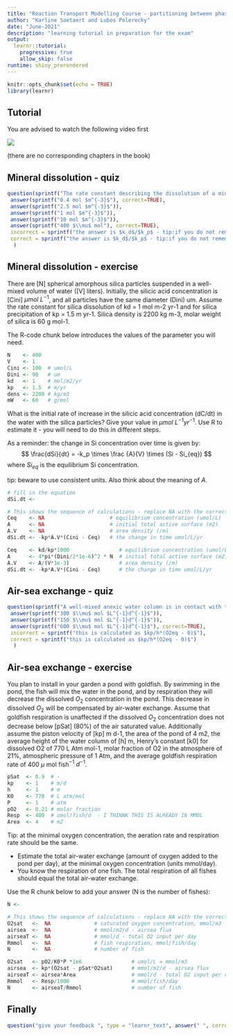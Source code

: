 ```yaml
---
title: "Reaction Transport Modelling Course - partitioning between phases"
author: "Karline Soetaert and Lubos Polerecky"
date: "June-2021"
description: "learning tutorial in preparation for the exam"
output: 
  learnr::tutorial:
    progressive: true
    allow_skip: false
runtime: shiny_prerendered
---
```


```r
knitr::opts_chunk$set(echo = TRUE)
library(learnr)
```

## Tutorial

You are advised to watch the following video first 

![](https://www.youtube.com/watch?v=CPme0Qz3L7Y&list=PLx8PHcDdmF-uD1Pr07TU9SzlhlGpfrxqn&index=8)

(there are no corresponding chapters in the book)

## Mineral dissolution - quiz

```r
question(sprintf("The rate constant describing the dissolution of a mineral in water is $k_d$ = 2 mol $m^{-2} yr^{-1}$, and the rate constant describing the precipitation of that mineral is $k_p$ = 5 m $yr^{-1}$. What is the equilibrium concentration of the dissolved mineral in water?"), type = "learnr_checkbox",
 answer(sprintf("0.4 mol $m^{-3}$"), correct=TRUE),
 answer(sprintf("2.5 mol $m^{-3}$")),
 answer(sprintf("1 mol $m^{-3}$")),
 answer(sprintf("10 mol $m^{-3}$")),
 answer(sprintf("400 $\\mu$ mol"), correct=TRUE),
 incorrect = sprintf("the answer is $k_d$/$k_p$ - tip:if you do not remember if this would be $k_p/k_d$ or  $k_d$/$k_p$, think about the units: concentrations are in mol $m^{-3}$, and this unit is obtained with  $k_d$/$k_p$, not with $k_p$/$k_d$"),
 correct = sprintf("the answer is $k_d$/$k_p$ - tip:if you do not remember if this would be $k_p/k_d$ or  $k_d$/$k_p$, think about the units: concentrations are in mol $m^{-3}$, and this unit is obtained with  $k_d$/$k_p$, not with $k_p$/$k_d$")   
  )
```


## Mineral dissolution - exercise

There are [N] spherical amorphous silica particles suspended in a well-mixed volume of water ([V] liters). Initially, the silicic acid concentration is [Cini] $\mu mol~L^{-1}$, and all particles have the same diameter (Dini) um. Assume the rate constant for silica dissolution of kd = 1 mol m-2 yr-1 and for silica precipitation of kp = 1.5 m yr-1. Silica density is 2200 kg m-3, molar weight of silica is 60 g mol-1.

The R-code chunk below introduces the values of the parameter you will need. 

```r
N    <- 400
V    <- 1
Cini <- 100  # umol/L
Dini <- 90   # um
kd   <- 1    # mol/m2/yr
kp   <- 1.5  # m/yr
dens <- 2200 # kg/m3
mW   <- 60   # g/mol
```

What is the initial rate of increase in the silicic acid concentration (dC/dt) in the water with the silica particles? Give your value in $\mu mol~L^{-1} yr^{-1}$.
Use R to estimate it - you will need to do this in different steps. 

As a reminder: the change in Si concentration over time is given by:
$$
\frac{dSi}{dt} = -k_p \times \frac {A}{V} \times (Si - Si_{eq})
$$
where $Si_{eq}$ is the equilibrium Si concentration.

tip: beware to use consistent units. Also think about the meaning of $A$.

```r
# fill in the equation
dSi.dt <- 
```

```r
# This shows the sequence of calculations - replace NA with the correct formula 
Ceq    <- NA                     # equilibrium concentration (umol/L)
A      <- NA                     # initial total active surface (m2)
A.V    <- NA                     # area density (/m)
dSi.dt <- -kp*A.V*(Cini - Ceq)   # the change in time umol/L/yr
```

```r
Ceq    <- kd/kp*1000                # equilibrium concentration (umol/L)
A      <- 4*pi*(Dini/2*1e-6)^2 * N  # initial total active surface (m2)
A.V    <- A/(V*1e-3)                # area density (/m)
dSi.dt <- -kp*A.V*(Cini - Ceq)      # the change in time umol/L/yr
```


## Air-sea exchange - quiz

```r
question(sprintf("A well-mixed anoxic water column is in contact with the atmosphere. What is the initial rate of increase in the $O_2$ concentration in the water? Piston velocity is 1 m $d^{-1}$, $O_2$ solubility in the water is 300 $\\mu mol$ $L^{-1}$, water column height is 50 cm."), type = "learnr_checkbox",
 answer(sprintf("300 $\\mu$ mol $L^{-1}d^{-1}$")),
 answer(sprintf("150 $\\mu$ mol $L^{-1}d^{-1}$")),
 answer(sprintf("600 $\\mu$ mol $L^{-1}d^{-1}$"), correct=TRUE),
 incorrect = sprintf("this is calculated as $kp/h*(O2eq - 0)$"),
 correct = sprintf("this is calculated as $kp/h*(O2eq - 0)$")
  )
```

## Air-sea exchange - exercise

You plan to install in your garden a pond with goldfish. By swimming in the pond, the fish will mix the water in the pond, and by respiration they will decrease the dissolved $O_2$ concentration in the pond. This decrease in dissolved $O_2$ will be compensated by air-water exchange. Assume that goldfish respiration is unaffected if the dissolved $O_2$ concentration does not decrease below [pSat] (80%) of the air saturated value. Additionally assume the piston velocity of [kp] m d-1, the area of the pond of 4 m2, the average height of the water column of [h] m, Henry’s constant [k0] for dissolved O2 of 770 L Atm mol-1, molar fraction of O2 in the atmosphere of 21%, atmospheric pressure of 1 Atm, and the average goldfish respiration rate of 400 $\mu$ mol fish$^{-1}$ $d^{-1}$.

```r
pSat  <- 0.9  # -
kp    <- 1    # m/d
h     <- 1    # m
K0    <- 770  # L atm/mol
P     <- 1    # atm
pO2   <- 0.21 # molar fraction
Resp  <- 400  # umol/fish/d  - I THINNK THIS IS ALREADY IN MMOL
Area  <- 4    # m2
```

Tip: at the minimal oxygen concentration, the aeration rate and respiration rate should be the same.

* Estimate the total air-water exchange (amount of oxygen added to the pond per day), at the minimal oxygen concentration (units mmol/day). 
* You know the respiration of one fish. The total respiration of all fishes should equal the total air-water exchange.

Use the R chunk below to add your answer (N is the number of fishes):

```r
N <-
```


```r
# This shows the sequence of calculations - replace NA with the correct formula 
O2sat   <-  NA              # saturated oxygen concentration, mmol/m3
airsea  <-  NA              # mmol/m2/d - airsea flux
airseaT <-  NA              # mmol/d - total O2 input per day
Rmmol   <-  NA              # fish respiration, mmol/fish/day
N       <-  NA              # number of fish    
```

```r
O2sat   <- pO2/K0*P *1e6                # umol/L = mmol/m3
airsea  <- kp*(O2sat - pSat*O2sat)      # mmol/m2/d - airsea flux
airseaT <- airsea*Area                  # mmol/d - total O2 input per day
Rmmol   <- Resp/1000                    # mmol/fish/day
N       <- airseaT/Rmmol                # number of fish    
```

## Finally

```r
question("give your feedback ", type = "learnr_text", answer(" ", correct=TRUE), correct="thank you", incorrect = "thank you")
```

